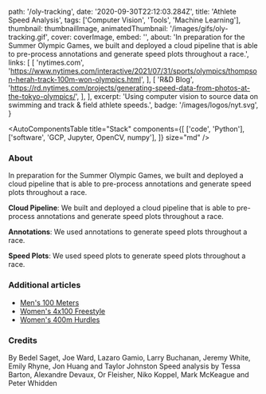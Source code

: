 
  path: '/oly-tracking',
  date: '2020-09-30T22:12:03.284Z',
  title: 'Athlete Speed Analysis',
  tags: ['Computer Vision', 'Tools', 'Machine Learning'],
  thumbnail: thumbnailImage,
  animatedThumbnail: '/images/gifs/oly-tracking.gif',
  cover: coverImage,
  embed: '',
  about:
    'In preparation for the Summer Olympic Games, we built and deployed a cloud pipeline that is able to pre-process annotations and generate speed plots throughout a race.',
  links: [
    [
      'nytimes.com',
      'https://www.nytimes.com/interactive/2021/07/31/sports/olympics/thompson-herah-track-100m-won-olympics.html',
    ],
    [
      'R&D Blog',
      'https://rd.nytimes.com/projects/generating-speed-data-from-photos-at-the-tokyo-olympics/',
    ],
  ],
  excerpt:
    'Using computer vision to source data on swimming and track & field athlete speeds.',
  badge: '/images/logos/nyt.svg',
}

<AutoComponentsTable
  title="Stack"
  components={[
    ['code', 'Python'],
    ['software', 'GCP, Jupyter, OpenCV, numpy'],
  ]}
  size="md"
/>

### About

In preparation for the Summer Olympic Games, we built and deployed a cloud pipeline that is able to pre-process annotations and generate speed plots throughout a race.

**Cloud Pipeline**: We built and deployed a cloud pipeline that is able to pre-process annotations and generate speed plots throughout a race.

**Annotations**: We used annotations to generate speed plots throughout a race.

**Speed Plots**: We used speed plots to generate speed plots throughout a race.

### Additional articles

- [Men's 100 Meters](https://www.nytimes.com/interactive/2021/08/01/sports/olympics/jacobs-track-100m-won-olympics.html)
- [Women's 4x100 Freestyle](https://www.nytimes.com/interactive/2021/07/25/sports/olympics/4x100-relay-swimming-olympics.html)
- [Women's 400m Hurdles](https://www.nytimes.com/interactive/2021/08/04/sports/olympics/sydney-mclaughlin-hurdles-400m-olympics.html)

### Credits

By Bedel Saget, Joe Ward, Lazaro Gamio, Larry Buchanan, Jeremy White, Emily Rhyne, Jon Huang and Taylor Johnston
Speed analysis by Tessa Barton, Alexandre Devaux, Or Fleisher, Niko Koppel, Mark McKeague and Peter Whidden
